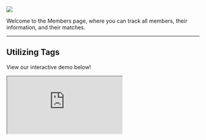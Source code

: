 ![](/images/Members.png)

Welcome to the Members page, where you can track all members, their information, and their matches. 

---

## **Utilizing Tags**

View our interactive demo below!

<iframe
  src="https://capture.navattic.com/cm19wmhk4000103l312w379kc?hideMobileAlert=true&scale=1"
  style={{ border: "none", width: "100%", height: "546px" }}
  allow="fullscreen" 
  id="navattic-embed"
/>
-----------------------------------------------------------

Within the Members page, you can create Tags to identify and group certain members of your community. 

<Steps>
  <Step title="Creating a Tag">
   For example, if you wanted to view all of the Founders in your community as a group by location, you could create Tags for "Founder", as well as all major cities in the US, as shown below.

    ![](/images/Members-Tag-Manager-Tags.png)

    > To create a Tag, navigate to “Tag Manager”, then click “+ Add Tag”, type in a Tag name, and click “Save”.
    > 
  </Step>
  <Step title="Using Tags">
    Once you’ve created a Tag, you can apply it to certain users by navigating to the “Users” tab at the top of the Tag Manager. From here,     you can hit the “+” next to any user and select the tag that you would like to apply.

    ![](/images/Members-Tag-Manager-Users.png) 
    
  </Step>
</Steps>

## **Utilizing Filters**

-----------------------------------------------------------

You can use the “Filters” tab to sort members by **Tags** and **Questions**.

<Tabs>
  <Tab title="Tags">
    For example, you could use the tags "Founder" and "New York" to search for founders in your community who live in New York.
    
    ![](/images/Members-Filters-Tags.png)
  </Tab>
  <Tab title="Questions">
    For instance, you could ask "How long have you been apart of the community?" and tailor the answer to a specific time frame to find individuals who are deeply involved in the community.

    ![](/images/Members-Filters-Questions.png)
  </Tab>
</Tabs>
---

---

## **Inviting Members**

View our interactive demo below!

<iframe 
src="https://introsai.navattic.com/dv3q0afo?hideMobileAlert=true&scale=1" 
  style={{ border: "none", width: "100%", height: "546px" }}
allow="fullscreen" 
id="navattic-embed"
/>
-----------------------------------------------------------

There are four main methods for adding new members to your community: uploading existing member data, sending direct invitations, using an Onboarding Form Link when no data is available, or integrating member data from another product.
<Steps>
  <Step title="Uploading Member Data">
  Before inviting members, it’s important to upload any existing 
  member data (such as emails and names) via CSV if you have it. This ensures that the platform has all necessary information for your members.

   <Accordion title="Access the Add Members Tab">
  Navigate to the "Add Members" tab and select the "Import Participants From CSV File" option.
 </Accordion>
 <Accordion title="Upload the CSV File">
   Choose the CSV file from your computer that contains the member data to upload it directly into the platform.
  </Accordion>
   <Accordion title="Map Data Types">
   > **Standard Fields:** Map each CSV column to the corresponding Intros Profiles data type (e.g., first/last name, email, phone number, etc.).
   
   > **Custom Fields:** Create custom free-text fields during the mapping process if your CSV contains data that doesn’t fit the standard fields. This allows you to capture specialized information that’s important to your community.
    </Accordion>
       <Accordion title="Preview and Confirm">
    Preview the profiles to ensure all the data is mapped and displayed correctly, including any custom fields.
  </Accordion>
   <Accordion title="Manage Uploaded Members">
    > **Activate Without Invitation:** You can upload members without sending an invitation. These members will be added to the Pending tab, where you can manually activate them by directly selecting individuals or "All" and then clicking "Activate Selected".
    
    > **Invite After Upload:** If you want to send out invitations after uploading, proceed to the next steps.
    <Tip>
    **Pro Tip:** When uploading via CSV, we would recommend to **ONLY** choose "Activate Without Invitation" to make the process as smooth as possible. 
</Tip>
  </Accordion>
  </Step>
 <Step title="Inviting Members via Email">
If you've uploaded existing member data, you can proceed to invite members to join your community via email. You can also upload members directly via email if you don't have pre-existing data.

<Accordion title="Access the Add Members Tab">
  Navigate to the "Add Members" tab to start the invitation process.
</Accordion>
<Accordion title="Upload with Email">
  > Enter each member's email address individually, pressing enter after each one, or select multiple emails at a time to send a direct invitation.

 > You can also select "All" in the Pending tab and click "Invite Selected" instead.
</Accordion>
<Accordion title="Choose an Invitation Method">
   **Opt-in:**
  > Members must click "Join the Community!" in the invitation email to join. They will be directed to complete the onboarding form.
  
  >The platform automatically recognizes and skips over any information you’ve already collected, ensuring that members only provide new, unique details.

**Opt-out:**
  > Members are automatically added to the community and can access the Member Directory by clicking "Check out the Community!" in the invitation email.

  > Members can opt out at any time through their Member Profile, the Member Directory, or by clicking "Leave the Community" in the email invitation.
</Accordion>
  </Step>
 <Step title="Adding Members through an Onboarding Link">

If you prefer a simple and direct approach, and you don’t have any member data, you can instead add members by sharing an onboarding link. This method allows members to join the community by accessing the form directly, without needing to go through an email invitation process.

  <Accordion title="Customize the Onboarding Form">
  Before sending out the link, you can customize the onboarding form to best fit your community’s needs, which you can do in the [Member Profile](https://docs.intros.ai/getting-started/member-profile) and [Customization](https://docs.intros.ai/getting-started/customization) tabs.

  There are five different types of questions you can create to gather the most relevant information from your members:

  1. **Free Response:** Allows members to provide detailed answers in their own words.
  
  2. **Single Select:** Offers a list of options where members can choose only one response.
   
  3. **Multi Select:** Allows members to select multiple options from a list.
  
  4. **Custom Scale:** A Likert scale with custom values (e.g., "How many years of experience do you have?"). Custom scale questions must have 5 values.
   
  5. **Two Part Multi:** Give & take style questions consisting of two related questions that share a similar answer bank. For example, "Where could you use support?" and "How can you support others?"

   <Tip>
    **Pro Tip:** For matching purposes, using "Multi Select" questions allows our algorithm to better identify and weight responses, leading to more accurate and stronger matches compared to "Free Response" questions, where answers can be more varied and harder to assess.
</Tip>
    </Accordion>
    <Accordion title="Copy the Onboarding Form Link">
  > Navigate to the "Add Members" tab.
  
  > Copy the Onboarding Form Link and share it with your members via iMessage, WhatsApp, Slack, or any other platform.
  </Accordion>
   <Accordion title="Preview the Onboarding Form">
  > Paste the link into a new browser tab to preview the member's onboarding experience.
  
  > This preview allows you to understand the flow from a member's perspective.
  </Accordion>
</Step>
 <Step title="Adding Members through Zapier">
 If you want to automate the process of adding members from other platforms, such as Airtable, Hubspot, Circle, Google Sheets, etc. you can use Zapier to create a seamless integration. Though this method may require a bit more setup, it is definitely worth it. 

<Accordion title="Login to Zapier">
  **If you don’t already have a Zapier account:**
  > Sign up for a free account at [zapier.com](https://zapier.com/).
  
  > Follow the instructions to set up your account and familiarize yourself with the platform.
</Accordion>
<Accordion title="Set Up a New Zap">
  _A Zap is a workflow that connects two or more apps to automate tasks. In this case, you’ll connect Circle to Intros AI._

  **To create a new Zap:**
  > In the Zapier dashboard, you'll see a search bar under the question, "What would you like to automate?"

  > Type in "When a new member is added in Circle, create a member in Intros AI" to find relevant pre-built Zaps or to start building your own.

  > You can either click the purple "Try it" button next to a suggested Zap, or you can click "+ Create" in the top left hand corner of the screen to start from scratch.
</Accordion>
<Accordion title="Set Up the Trigger">
  > Once you’re inside the Zap builder, you’ll start by setting up a **Trigger**—this is what kicks off the automation.

> Choose **Circle** as the app, and for the trigger event, select **New Member Added** (or a similar option).

> Connect your Circle account by signing in and authenticating your credentials.
</Accordion>
<Accordion title="Set Up the Action">
> Next, you’ll need to set up the **Action** that Zapier should take whenever the Trigger happens.

> Choose **Intros AI** as the action app, and select an event like **Create Member**.

> Connect your Intros AI account in the same way you did for Circle.
</Accordion>
<Accordion title="Test Your Zap">
 > Once both the Trigger and Action are set up, Zapier will prompt you to run a test to ensure everything is working correctly.
 
 >This step is crucial for making sure new members added in Circle are automatically added to Intros AI.
</Accordion>
<Accordion title="Activate Your Zap">
  > After confirming that your test is successful, you can activate the Zap.
  
  > From now on, any new member added to Circle will automatically be created in Intros AI without manual intervention.
 </Accordion>
  </Step>
</Steps>

![](/images/Members-Upload-New-Members.png)

---

## **Viewing Members**

Additionally, you can toggle through different filters or use the search function to find specific members of your community. As shown below, you can sort members by **Active**, **Invited**, **Pending**, and **Inactive**.

![](/images/Members-Filters1.png)

---

<Tabs>
  <Tab title="Active Tab">
    In the "Active" tab, you will see all members who have accepted an invite.
  </Tab>
  <Tab title="Invited Tab">
    In the "Invited" tab, you will see all of the members that have been invited (through email or CSV).
    > Invites to **opt-in** would go to the Invited Tab.
    > 

    > Invites to **opt-out** would go to the Active Tab.
    > 

    You may also manually activate members if you'd like to speed up the process.

    > In order to do that, you can select each member individually or select the "All" button and then click "Activate Selected".
    > 
  </Tab>
 <Tab title="Pending Tab">
    In the "Pending" tab, you will see all of the members who have joined via an onboarding form (in the case that you have selected "I will manually approve them" seen in the General Settings) or been uploaded from a third party source (e.g. Zapier). 

    Members may be in the "Pending" tab for two reasons:

    > The member joined via the onboarding form and “I will manually approve them” was toggled on in the General Settings page.
    > 

    > You uploaded the members yourself.
    > 
    Things you can do in the "Pending" tab:

    > Activate a member (as previously discussed in the "Invited" tab section).
    > 

    > Delete a member (then they will be marked as inactive).
    > 
  </Tab>
 <Tab title="Inactive Tab">
    In the "Inactive" tab, you will see all of the members who are inactive. 
  </Tab>
</Tabs>

### **Members FAQs**
- **Question:** "Can members be segmented?"
    - **Answer:** "Yes, you can create tags on the Members page by clicking on the ‘Tag Manager’ and adding tags to segment members."
- **Question:** "Is it possible to edit members once they've already joined the club?"
    - **Answer:** "Admins can manage tags and delete members, but cannot edit core member information. Members, however, can edit their own information."
- **Question:** “Can we ‘mass delete’ or ‘select all’ to make mass changes to all members?”
    - **Answer:** “Yes, we do offer the ‘select all’ functionality. While you are able to delete members, this only switches them to inactive. To permanently delete members, please reach out to us.”
- **Question:** “I have inactive users, but I don't have any record of them requesting me to be removed from intros. Can they ‘unsubscribe’ themselves?”
    - **Answer:** “Yes, members are able to unsubscribe themselves by pressing the unsubscribe in the bottom of opt-in emails.”
- **Question:** "Why did I get an Attention Needed warning when inviting new members?"
    - **Answer:** "The Attention Needed warning usually occurs due to a problem delivering an email. This can happen due to incorrect email addresses, network issues, or security filters. Go to the Members page, select ‘Attention Needed,’ and correct or confirm the email."
- **Question:** “Is there a way to make the onboarding link private with a password? That way we can send out the onboarding link but still have it protected.”
    - **Answer:** “Unfortunately, this isn’t a feature we have built into the product, but you can toggle on ‘manually approve’ Members in the Club Settings so that no one gets access without you approving them first. Approving them can be done in the Pending tab on the Members page.”
- **Question:** “Do you offer data enrichment options?”
    - **Answer:** “Yes, we partner with a tool called Clay to do this, particularly using member’s LinkedIn profiles. When we enrich data, we can basically go as deep as we'd like. I'd say standard enrichment includes: Name, Job Title, Company, LinkedIn Headline, LinkedIn Bio, Location, Education, Industry, and Company Description. There are a ton more options for what we can enrich as well, so happy to customize this to your liking.”
